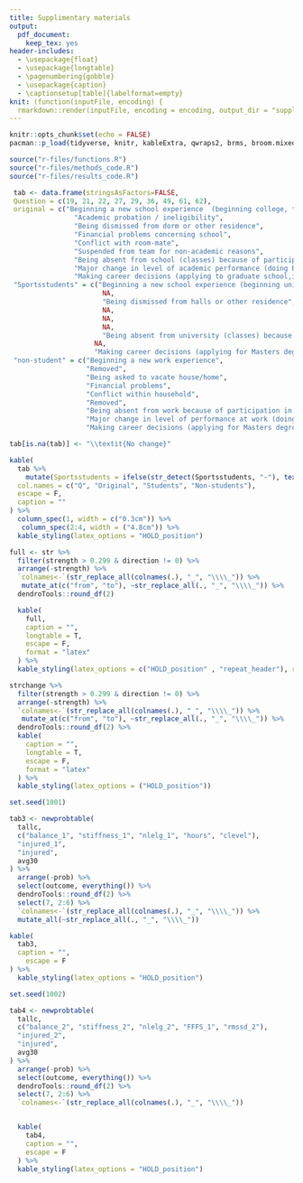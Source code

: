 ```yaml
---
title: Supplimentary materials
output: 
  pdf_document:
    keep_tex: yes
header-includes:
  - \usepackage{float} 
  - \usepackage{longtable}
  - \pagenumbering{gobble}
  - \usepackage{caption}
  - \captionsetup[table]{labelformat=empty}
knit: (function(inputFile, encoding) {
  rmarkdown::render(inputFile, encoding = encoding, output_dir = "supplimentary") })
---
```


```r
knitr::opts_chunk$set(echo = FALSE)
pacman::p_load(tidyverse, knitr, kableExtra, qwraps2, brms, broom.mixed, bnlearn)

source("r-files/functions.R")
source("r-files/methods_code.R")
source("r-files/results_code.R")
```


\textbf{S1 Table. Summary of modifications to LESCA items.}

```r
 tab <- data.frame(stringsAsFactors=FALSE,
 Question = c(19, 21, 22, 27, 29, 36, 49, 61, 62),
 original = c("Beginning a new school experience  (beginning college, transferring college etc)",
                "Academic probation / ineligibility",
                "Being dismissed from dorm or other residence",
                "Financial problems concerning school",
                "Conflict with room-mate",
                "Suspended from team for non-academic reasons",
                "Being absent from school (classes) because of participation in sport",
                "Major change in level of academic performance (doing better or worse)",
                "Making career decisions (applying to graduate school,interviewing for jobs, etc)"),
 "Sportsstudents" = c("Beginning a new school experience (beginning university, transferring university etc)",
                       NA,
                       "Being dismissed from halls or other residence", 
                       NA, 
                       NA, 
                       NA,
                       "Being absent from university (classes) because of participation in sport",
                     NA,
                     "Making career decisions (applying for Masters degree, interviewing for jobs, etc)"),
 "non-student" = c("Beginning a new work experience",
                   "Removed",
                   "Being asked to vacate house/home",
                   "Financial problems",
                   "Conflict within household",
                   "Removed",
                   "Being absent from work because of participation in sport",
                   "Major change in level of performance at work (doing better or worse)",
                   "Making career decisions (applying for Masters degree, interviewing for jobs, etc)")) 

tab[is.na(tab)] <- "\\textit{No change}"

kable(
  tab %>%
    mutate(Sportsstudents = ifelse(str_detect(Sportsstudents, "-"), text_spec(Sportsstudents, align = "c"), Sportsstudents)),
  col.names = c("Q", "Original", "Students", "Non-students"),
  escape = F,
  caption = ""
) %>% 
  column_spec(1, width = c("0.3cm")) %>% 
   column_spec(2:4, width = ("4.8cm")) %>% 
  kable_styling(latex_options = "HOLD_position")
```

\newpage

\textbf{S2 Table. All arc strengths greater than 0.3 included in the first network.}

```r
full <- str %>%
  filter(strength > 0.299 & direction != 0) %>%
  arrange(-strength) %>%
  `colnames<-`(str_replace_all(colnames(.), "_", "\\\\_")) %>%
   mutate_at(c("from", "to"), ~str_replace_all(., "_", "\\\\_")) %>% 
  dendroTools::round_df(2) 

  kable(
    full,
    caption = "",
    longtable = T,
    escape = F,
    format = "latex"
  ) %>% 
  kable_styling(latex_options = c("HOLD_position" , "repeat_header"), repeat_header_text = "S3 Table continued")

```



\textbf{S3 Table. All arc strengths greater than 0.3 included in the second network.}

```r
strchange %>%
  filter(strength > 0.299 & direction != 0) %>%
  arrange(-strength) %>%
  `colnames<-`(str_replace_all(colnames(.), "_", "\\\\_")) %>%
   mutate_at(c("from", "to"), ~str_replace_all(., "_", "\\\\_")) %>% 
  dendroTools::round_df(2) %>% 
  kable(
    caption = "",
    longtable = T,
    escape = F,
    format = "latex"
  ) %>% 
  kable_styling(latex_options = ("HOLD_position"))
```

\newpage

\textbf{S4 Table. Probabilities of injury conditional on the variables in the Markov blanket for injured\_1.}

```r
set.seed(1001)

tab3 <- newprobtable(
  tallc,
  c("balance_1", "stiffness_1", "nlelg_1", "hours", "clevel"),
  "injured_1",
  "injured",
  avg30
) %>%
  arrange(-prob) %>%
  select(outcome, everything()) %>%
  dendroTools::round_df(2) %>% 
  select(7, 2:6) %>% 
  `colnames<-`(str_replace_all(colnames(.), "_", "\\\\_")) %>% 
  mutate_all(~str_replace_all(., "_", "\\\\_"))

kable(
  tab3,
  caption = "",
    escape = F
) %>%
  kable_styling(latex_options = "HOLD_position")
```

\newpage

\textbf{S5 Table. Probabilities of injury conditional on the variables in the Markov blanket for injured\_2.}

```r

set.seed(1002)

tab4 <- newprobtable(
  tallc,
  c("balance_2", "stiffness_2", "nlelg_2", "FFFS_1", "rmssd_2"),
  "injured_2",
  "injured",
  avg30
) %>%
  arrange(-prob) %>%
  select(outcome, everything()) %>%
  dendroTools::round_df(2) %>%
  select(7, 2:6) %>%
  `colnames<-`(str_replace_all(colnames(.), "_", "\\\\_")) 


  kable(
    tab4,
    caption = "",
    escape = F
  ) %>%
  kable_styling(latex_options = "HOLD_position")

```